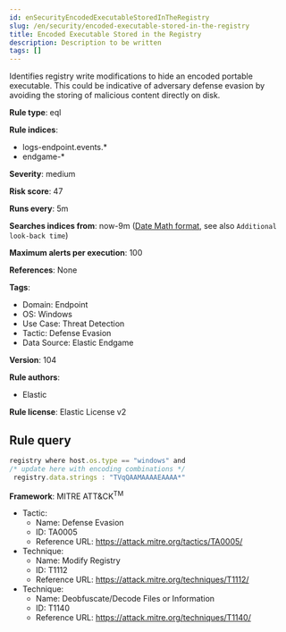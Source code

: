 ```yaml
---
id: enSecurityEncodedExecutableStoredInTheRegistry
slug: /en/security/encoded-executable-stored-in-the-registry
title: Encoded Executable Stored in the Registry
description: Description to be written
tags: []
---
```


<div id="encoded-executable-stored-in-the-registry"></div>

Identifies registry write modifications to hide an encoded portable executable. This could be indicative of adversary defense evasion by avoiding the storing of malicious content directly on disk.

**Rule type**: eql

**Rule indices**: 

* logs-endpoint.events.*
* endgame-*

**Severity**: medium

**Risk score**: 47

**Runs every**: 5m

**Searches indices from**: now-9m ([Date Math format](((ref))/common-options.html#date-math), see also <DocLink id="enSecurityRulesUiCreate" section="set-the-rules-schedule">`Additional look-back time`</DocLink>)

**Maximum alerts per execution**: 100

**References**: None

**Tags**: 

* Domain: Endpoint
* OS: Windows
* Use Case: Threat Detection
* Tactic: Defense Evasion
* Data Source: Elastic Endgame

**Version**: 104

**Rule authors**: 

* Elastic

**Rule license**: Elastic License v2

## Rule query

```js
registry where host.os.type == "windows" and
/* update here with encoding combinations */
 registry.data.strings : "TVqQAAMAAAAEAAAA*"

```

**Framework**: MITRE ATT&CK<sup>TM</sup>

* Tactic:
    * Name: Defense Evasion
    * ID: TA0005
    * Reference URL: https://attack.mitre.org/tactics/TA0005/
* Technique:
    * Name: Modify Registry
    * ID: T1112
    * Reference URL: https://attack.mitre.org/techniques/T1112/
* Technique:
    * Name: Deobfuscate/Decode Files or Information
    * ID: T1140
    * Reference URL: https://attack.mitre.org/techniques/T1140/

